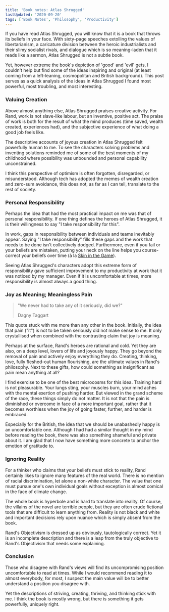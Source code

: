 ```yaml
---
title: 'Book notes: Atlas Shrugged'
lastUpdated: '2020-09-20'
tags: ['Book Notes', 'Philosophy', 'Productivity']
---
```


If you have read Atlas Shrugged, you will know that it is a book that
throws its beliefs in your face. With sixty-page speeches extolling
the values of libertarianism, a caricature division between the heroic
industrialists and their slimy socialist rivals, and dialogue which is
so meaning-laden that it reads like a sermon, Atlas Shrugged is not a
subtle book.

Yet, however extreme the book's depiction of 'good' and 'evil' gets, I
couldn't help but find some of the ideas inspiring and original (at
least coming from a left-leaning, cosmopolitan and British
background). This post serves as a quick analysis of the ideas in
Atlas Shrugged I found most powerful, most troubling, and most
interesting.

### Valuing Creation

Above almost anything else, Atlas Shrugged praises creative activity.
For Rand, work is not slave-like labour, but an inventive, positive
act. The praise of work is both for the result of what the mind
produces (time saved, wealth created, experiences had), and the
subjective experience of what doing a good job feels like.

The descriptive accounts of joyous creation in Atlas Shrugged felt
powerfully human to me. To see the characters solving problems and
inventing solutions reminded me of some of the best moments of my
childhood where possibility was unbounded and personal capability
unconstrained.

I think this perspective of optimism is often forgotten, disregarded,
or misunderstood. Although tech has adopted the memes of wealth
creation and zero-sum avoidance, this does not, as far as I can tell,
translate to the rest of society.

### Personal Responsibility

Perhaps the idea that had the most practical impact on me was that of
personal responsibility. If one thing defines the heroes of Atlas
Shrugged, it is their willingness to say "I take responsibility for
this".

In work, gaps in responsibility between individuals and teams
inevitably appear. Saying "I take responsibility" fills these gaps and
the work that needs to be done isn't collectively dodged. Furthermore,
even if you fail or your beliefs are mistaken, putting your neck on
the line helps you course-correct your beliefs over time (à la
[Skin in the Game](https://www.amazon.co.uk/Skin-Game-Hidden-Asymmetries-Daily/dp/0141982659/ref=sr_1_1?dchild=1&keywords=skin+in+the+game&qid=1600618517&sr=8-1)).

Seeing Atlas Shrugged's characters adopt this extreme form of
responsibility gave sufficient improvement to my productivity at work
that it was noticed by my manager. Even if it is uncomfortable at
times, more responsibility is almost always a good thing.

### Joy as Meaning; Meaningless Pain

> "We never had to take any of it seriously, did we?"
>
> <footer>Dagny Taggart</footer>

This quote stuck with me more than any other in the book. Initially,
the idea that pain ("it") is not to be taken seriously did not make
sense to me. It only crystallised when combined with the contrasting
claim that joy is meaning.

Perhaps at the surface, Rand's heroes are rational and cold. Yet they
are also, on a deep level, lovers of life and joyously happy. They go
beyond the removal of pain and actively enjoy everything they do.
Creating, thinking, love, fully fleshed-out human flourishing, are the
ultimate values in Rand's philosophy. Next to these gifts, how could
something as insignificant as pain mean anything at all?

I find exercise to be one of the best microcosms for this idea.
Training hard is not pleasurable. Your lungs sting, your muscles burn,
your mind aches with the mental exertion of pushing harder. But viewed
in the grand scheme of the race, these things simply do not matter. It
is not that the pain is diminished or overcome in face of a more
important goal, rather that it becomes worthless when the joy of going
faster, further, and harder is embraced.

Especially for the British, the idea that we should be unabashedly
happy is an uncomfortable one. Although I had had a similar thought in
my mind before reading the book, there was also something shameful and
private about it. I am glad that I now have something more concrete to
anchor the emotion of gratitude to.

### Ignoring Reality

For a thinker who claims that your beliefs must stick to reality, Rand
certainly likes to ignore many features of the real world. There is no
mention of racial discrimination, let alone a non-white character. The
value that one must pursue one's own individual goals without
exception is almost comical in the face of climate change.

The whole book is hyperbole and is hard to translate into reality. Of
course, the villains of the novel are terrible people, but they are
often crude fictional tools that are difficult to learn anything from.
Reality is not black and white and important decisions rely upon
nuance which is simply absent from the book.

Rand's Objectivism is dressed up as obviously, tautologically correct.
Yet it is an incomplete description and there is a leap from the truly
objective to Rand's Objectivism that needs some explaining.

### Conclusion

Those who disagree with Rand's views will find its uncompromising
position uncomfortable to read at times. While I would recommend
reading it to almost everybody, for most, I suspect the main value
will be to better understand a position you disagree with.

Yet the descriptions of striving, creating, thriving, and thinking
stick with me. I think the book is mostly wrong, but there is
something it gets powerfully, uniquely right.
